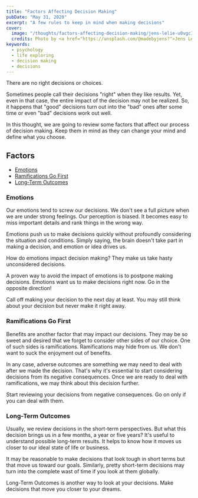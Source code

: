 ```yaml
---
title: "Factors Affecting Decision Making"
pubDate: "May 31, 2020"
excerpt: "A few rules to keep in mind when making decisions"
cover: 
  image: "/thoughts/factors-affecting-decision-making/jens-lelie-u0vgcIOQG08-unsplash.jpg"
  credits: Photo by <a href="https://unsplash.com/@madebyjens?">Jens Lelie</a> on <a href="https://unsplash.com/">Unsplash</a>
keywords:
  - psychology
  - life exploring
  - decision making
  - decisions
---
```


There are no right decisions or choices.

Sometimes people call their decisions "right" when they like results. Yet, even in that case, the entire impact of the decision may not be realized. So, it happens that "good" decisions turn out into the "bad" ones after some time or even "bad" decisions work out well.

In this thought, we are going to review some factors that affect our process of decision making. Keep them in mind as they can change your mind and define what you choose.

## Factors

- [Emotions](#emotions)
- [Ramifications Go First](#ramifications-go-first)
- [Long-Term Outcomes](#long-term-outcomes)

<h3 id="emotions">Emotions</h3>

Our emotions tend to screw our decisions. We don't see a full picture when we are under strong feelings. Our perception is biased. It becomes easy to miss important details and rank things in the wrong way.

Emotions push us to make decisions quickly without profoundly considering the situation and conditions. Simply saying, the brain doesn't take part in making a decision, and emotion or idea drives us.

How do emotions impact decision making? They make us take hasty unconsidered decisions.

A proven way to avoid the impact of emotions is to postpone making decisions. Emotions want us to make decisions right now. Go in the opposite direction!

<Quote>Call off making your decision to the next day at least. You may still think about your decision but never make it right away.</Quote>

<h3 id="ramifications-go-first">Ramifications Go First</h3>

Benefits are another factor that may impact our decisions. They may be so sweet and desired that we forget to consider other sides of our choice. One of such sides is ramifications. Ramifications may hide from us. We don't want to suck the enjoyment out of benefits.

In any case, adverse outcomes are something we may need to deal with after we made the decision. That's why it's essential to start considering decisions from its negative consequences. Once we are ready to deal with ramifications, we may think about this decision further.

<Quote>Start reviewing your decisions from negative consequences. Go on only if you can deal with them.</Quote>

<h3 id="long-term-outcomes">Long-Term Outcomes</h3>

Usually, we review decisions in the short-term perspectives. But what this decision brings us in a few months, a year or five years? It's useful to understand possible long-term results. It helps to know how it moves us closer to our ideal state of life or business.

It may be reasonable to make decisions that look tough in short terms but that move us toward our goals. Similarly, pretty short-term decisions may turn into the complete wast of time if you look at them globally.

<Quote>Long-Term Outcomes is another way to look at your decisions. Make decisions that move you closer to your dreams.</Quote>
